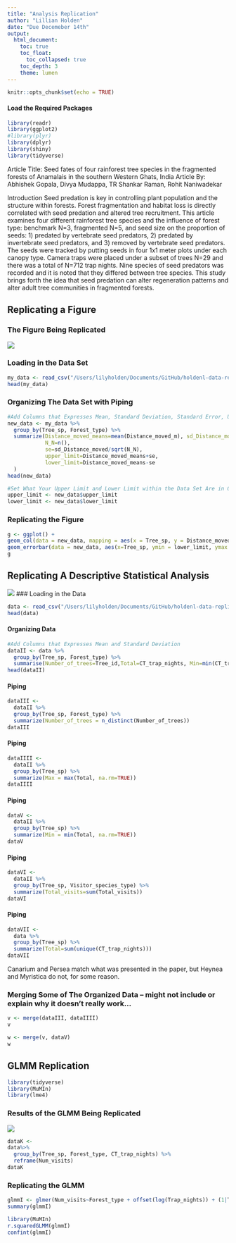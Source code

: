 ```yaml
---
title: "Analysis Replication"
author: "Lillian Holden"
date: "Due Decemeber 14th"
output: 
  html_document:
    toc: true
    toc_float:
      toc_collapsed: true
    toc_depth: 3
    theme: lumen
---
```

```r
knitr::opts_chunk$set(echo = TRUE)
```

#### Load the Required Packages
```r
library(readr)
library(ggplot2)
#library(plyr)
library(dplyr)
library(shiny)
library(tidyverse)
```
Article Title: Seed fates of four rainforest tree species in the fragmented forests of
Anamalais in the southern Western Ghats, India 
Article By: Abhishek Gopala, Divya Mudappa, TR Shankar Raman, Rohit Naniwadekar
<br>

Introduction 
Seed predation is key in controlling plant population and the structure within forests. Forest fragmentation and habitat loss is directly correlated with seed predation and altered tree recruitment. This article examines four different rainforest tree species and the influence of forest type: benchmark N=3, fragmented N=5, and seed size on the proportion of seeds: 1) predated by vertebrate seed predators, 2) predated by
invertebrate seed predators, and 3) removed by vertebrate seed predators. The seeds were tracked by putting seeds in four 1x1 meter plots under each canopy type. Camera traps were placed under a subset of trees N=29 and there was a total of N=712 trap nights. Nine species of seed predators was recorded and it is noted that they differed between tree species. This study brings forth the idea that seed predation can alter regeneration patterns and alter adult tree communities in fragmented forests. 




## Replicating a Figure 

### The Figure Being Replicated 

![](Figure.png)

### Loading in the Data Set 
```r
my_data <- read_csv("/Users/lilyholden/Documents/GitHub/holdenl-data-replication-assignment/Distance_moved.csv", show_col_types = FALSE)
head(my_data)
```

### Organizing The Data Set with Piping 
```r
#Add Columns that Expresses Mean, Standard Deviation, Standard Error, Upper Limit, and Lower Limit and Organizes it by Tree Species and Forest Type
new_data <- my_data %>%  
  group_by(Tree_sp, Forest_type) %>%  
  summarize(Distance_moved_means=mean(Distance_moved_m), sd_Distance_moved=sd(Distance_moved_m),  
            N_N=n(),  
            se=sd_Distance_moved/sqrt(N_N),  
            upper_limit=Distance_moved_means+se,  
            lower_limit=Distance_moved_means-se
  )  
head(new_data)
```
```r
#Set What Your Upper Limit and Lower Limit within the Data Set Are in Order to Plot Error Bars ??? Do I need to do this? I don't think I do... 
upper_limit <- new_data$upper_limit
lower_limit <- new_data$lower_limit
```

### Replicating the Figure 
```r
g <- ggplot() + 
geom_col(data = new_data, mapping = aes(x = Tree_sp, y = Distance_moved_means, group=Forest_type, fill = Forest_type), colour = "black", position = "dodge") +
geom_errorbar(data = new_data, aes(x=Tree_sp, ymin = lower_limit, ymax = upper_limit, fill= Forest_type), width=.2, position=position_dodge(.9)) 
g
```

## Replicating A Descriptive Statistical Analysis

![](Descriptive_Analysis.png)
### Loading in the Data
```r
data <- read_csv("/Users/lilyholden/Documents/GitHub/holdenl-data-replication-assignment/Visits_seedpredators_CT.csv", show_col_types = FALSE)
head(data)
```

#### Organizing Data
```r
#Add Columns that Expresses Mean and Standard Deviation
dataII <- data %>%  
  group_by(Tree_sp, Forest_type) %>%  
  summarise(Number_of_trees=Tree_id,Total=CT_trap_nights, Min=min(CT_trap_nights), Max=max(CT_trap_nights), Visitor_species_type=Body_size, Total_visits=Num_visits)
head(dataII)
```

#### Piping 
```r
dataIII <- 
  dataII %>%
  group_by(Tree_sp, Forest_type) %>%
  summarize(Number_of_trees = n_distinct(Number_of_trees))
dataIII
```
#### Piping 
```r
dataIIII <- 
  dataII %>%
  group_by(Tree_sp) %>%
  summarize(Max = max(Total, na.rm=TRUE))
dataIIII
```

#### Piping 
```r
dataV <- 
  dataII %>%
  group_by(Tree_sp) %>%
  summarize(Min = min(Total, na.rm=TRUE))
dataV
```

#### Piping 
```r
dataVI <- 
  dataII %>%
  group_by(Tree_sp, Visitor_species_type) %>%
  summarize(Total_visits=sum(Total_visits))
dataVI
```
#### Piping 
```r
dataVII <- 
  data %>%
  group_by(Tree_sp) %>%
  summarize(Total=sum(unique(CT_trap_nights)))
dataVII
```
Canarium and Persea match what was presented in the paper, but Heynea and Myristica do not, for some reason. 

### Merging Some of The Organized Data -- might not include or explain why it doesn't really work... 
```r
v <- merge(dataIII, dataIIII)
v
```

```r
w <- merge(v, dataV)
w
```

## GLMM Replication  

```r
library(tidyverse)
library(MuMIn)
library(lme4)
```

### Results of the GLMM Being Replicated

![](GLMM.png)


```r
dataK <- 
data%>%
  group_by(Tree_sp, Forest_type, CT_trap_nights) %>%
  reframe(Num_visits)
dataK
```



### Replicating the GLMM


```r
glmmI <- glmer(Num_visits~Forest_type + offset(log(Trap_nights)) + (1|Tree_sp), data=dataK, family = poisson(link = "log"))
summary(glmmI)
```

```r
library(MuMIn)
r.squaredGLMM(glmmI)
confint(glmmI)
```

